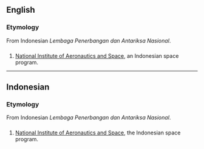 ==English==

===Etymology===
From Indonesian ''Lembaga Penerbangan dan Antariksa Nasional''.

==={{initialism}}===
{{infl|en|initialism}}

# [[w:National Institute of Aeronautics and Space|National Institute of Aeronautics and Space]], an Indonesian space program.

----

==Indonesian==

===Etymology===
From Indonesian ''Lembaga Penerbangan dan Antariksa Nasional''.

==={{initialism}}===
{{infl|id|initialism}}

# [[w:National Institute of Aeronautics and Space|National Institute of Aeronautics and Space]], the Indonesian space program.